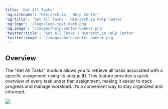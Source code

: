 ```yaml
---
title: 'Get All Tasks'
'og:sitename': 'Hierarch.io - Help Center'
'og:title': 'Get All Tasks | Hierarch.io Help Center'
'og:logo': '/logo/logo-text-dark.png'
'og:image': '/images/help-center-banner.png'
'twitter:title': 'Get All Tasks | Hierarch.io Help Center'
'twitter:image': '/images/help-center-banner.png'
---
```


## Overview

The "Get All Tasks" module allows you to retrieve all tasks associated with a specific assignment using its unique ID. This feature provides a quick overview of every task under that assignment, making it easier to track progress and manage workload. It’s a convenient way to stay organized and informed.

![](/images/workflows/get_all_tasks001.png)